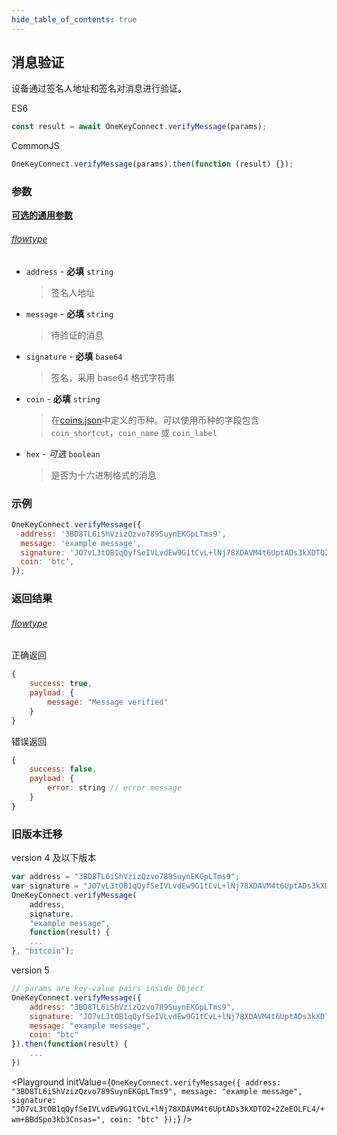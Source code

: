 ```yaml
---
hide_table_of_contents: true
---
```



## 消息验证

设备通过签名人地址和签名对消息进行验证。

ES6

```javascript
const result = await OneKeyConnect.verifyMessage(params);
```

CommonJS

```javascript
OneKeyConnect.verifyMessage(params).then(function (result) {});
```

### 参数

[**可选的通用参数**](./commonParams)

###### [flowtype](https://github.com/OneKeyHQ/connect/blob/onekey/src/js/types/params.js#L156-L161)

- `address` - **必填** `string` 
    > 签名人地址
- `message` - **必填** `string` 
    > 待验证的消息
- `signature` - **必填** `base64` 
    > 签名，采用 base64 格式字符串
- `coin` - **必填** `string` 
    > 在[coins.json](https://github.com/OneKeyHQ/connect/blob/onekey/src/data/coins.json)中定义的币种。可以使用币种的字段包含 `coin_shortcut`，`coin_name` 或 `coin_label`
- `hex` - _可选_ `boolean` 
    > 是否为十六进制格式的消息

### 示例

```javascript
OneKeyConnect.verifyMessage({
  address: '3BD8TL6iShVzizQzvo789SuynEKGpLTms9',
  message: 'example message',
  signature: 'JO7vL3tOB1qQyfSeIVLvdEw9G1tCvL+lNj78XDAVM4t6UptADs3kXDTO2+2ZeEOLFL4/+wm+BBdSpo3kb3Cnsas=',
  coin: 'btc',
});
```

### 返回结果

###### [flowtype](https://github.com/OneKeyHQ/connect/blob/onekey/src/js/types/response.js#L133-L136)

正确返回

```javascript
{
    success: true,
    payload: {
        message: "Message verified"
    }
}
```

错误返回

```javascript
{
    success: false,
    payload: {
        error: string // error message
    }
}
```

### 旧版本迁移

version 4 及以下版本

```javascript
var address = "3BD8TL6iShVzizQzvo789SuynEKGpLTms9";
var signature = "JO7vL3tOB1qQyfSeIVLvdEw9G1tCvL+lNj78XDAVM4t6UptADs3kXDTO2+2ZeEOLFL4/+wm+BBdSpo3kb3Cnsas=";
OneKeyConnect.verifyMessage(
    address,
    signature,
    "example message",
    function(result) {
    ...
}, "bitcoin");
```

version 5

```javascript
// params are key-value pairs inside Object
OneKeyConnect.verifyMessage({
    address: "3BD8TL6iShVzizQzvo789SuynEKGpLTms9",
    signature: "JO7vL3tOB1qQyfSeIVLvdEw9G1tCvL+lNj78XDAVM4t6UptADs3kXDTO2+2ZeEOLFL4/+wm+BBdSpo3kb3Cnsas=",
    message: "example message",
    coin: "btc"
}).then(function(result) {
    ...
})
```

<Playground
  initValue={`OneKeyConnect.verifyMessage({
    address: "3BD8TL6iShVzizQzvo789SuynEKGpLTms9",
    message: "example message",
    signature: "JO7vL3tOB1qQyfSeIVLvdEw9G1tCvL+lNj78XDAVM4t6UptADs3kXDTO2+2ZeEOLFL4/+wm+BBdSpo3kb3Cnsas=",
    coin: "btc"
});`}
/>
